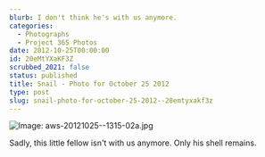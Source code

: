 ```yaml
---
blurb: I don't think he's with us anymore.
categories:
  - Photographs
  - Project 365 Photos
date: 2012-10-25T00:00:00
id: 20eMtYXaKF3Z
scrubbed_2021: false
status: published
title: Snail - Photo for October 25 2012
type: post
slug: snail-photo-for-october-25-2012--20emtyxakf3z
---
```


![Image: aws-20121025--1315-02a.jpg](/aws-20121025--1315-02a.jpg)

Sadly, this little fellow isn't with us anymore. Only his shell remains.